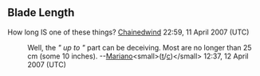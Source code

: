 <article id="10607314" title=Talk:Facón>
	<talkpage id="10607314" title="Talk:Facón">
{{WikiProject Blades|class=start|importance=low}}
{{WPArgentina|topic=culture|importance=mid|class=start}}

==Blade Length==
How long IS one of these things? [[User:Chainedwind|Chainedwind]] 22:59, 11 April 2007 (UTC)
:Well, the ''&quot; up to &quot;'' part can be deceiving. Most are no longer than 25 cm (some 10 inches). --[[User:Marianocecowski|Mariano]]&lt;small&gt;([[User talk:Marianocecowski|t]]/[[Special:Contributions/Marianocecowski|c]])&lt;/small&gt; 12:37, 12 April 2007 (UTC)
	</talkpage>
</article>